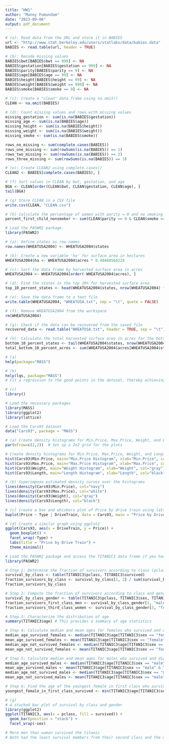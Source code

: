 ---
title: "HW1"
author: "Manny Fomundam"
date: "2023-09-06"
output: pdf_document
---

```{r 1.21:8}
# (a): Read data from the URL and store it in BABIES
url <- "http://www.stat.berkeley.edu/users/statlabs/data/babies.data"
BABIES <- read.table(url, header = TRUE)

# (b): Recode missing values
BABIES$bwt[BABIES$bwt == 999] <- NA
BABIES$gestation[BABIES$gestation == 999] <- NA
BABIES$parity[BABIES$parity == 9] <- NA
BABIES$age[BABIES$age == 99] <- NA
BABIES$height[BABIES$height == 99] <- NA
BABIES$weight[BABIES$weight == 999] <- NA
BABIES$smoke[BABIES$smoke == 9] <- NA

# (c): Create a "clean" data frame using na.omit()
CLEAN <- na.omit(BABIES)

# (d): Count missing values and rows with missing values
missing_gestation <- sum(is.na(BABIES$gestation))
missing_age <- sum(is.na(BABIES$age))
missing_height <- sum(is.na(BABIES$height))
missing_weight <- sum(is.na(BABIES$weight))
missing_smoke <- sum(is.na(BABIES$smoke))

rows_no_missing <- sum(complete.cases(BABIES))
rows_one_missing <- sum(rowSums(is.na(BABIES)) == 1)
rows_two_missing <- sum(rowSums(is.na(BABIES)) == 2)
rows_three_missing <- sum(rowSums(is.na(BABIES)) == 3)

# (e): Create CLEAN2 using complete.cases()
CLEAN2 <- BABIES[complete.cases(BABIES), ]

# (f) Sort values in CLEAN by bwt, gestation, and age
BGA <- CLEAN[order(CLEAN$bwt, CLEAN$gestation, CLEAN$age), ]
tail(BGA)

# (g) Store CLEAN in a CSV file
write.csv(CLEAN, "CLEAN.csv")

# (h) Calculate the percentage of women with parity = 0 and no smoking
percent_first_child_nonsmoker <- sum(CLEAN$parity == 0 & CLEAN$smoke == 0) / nrow(CLEAN) * 100

```

```{r 1.21:9}
# Load the PASWR2 package.
library(PASWR2)

# (a): Define states as row names
row.names(WHEATUSA2004) <- WHEATUSA2004$states

# (b): Create a new variable 'ha' for surface area in hectares
WHEATUSA2004$ha <- WHEATUSA2004$acres * 0.40468564224

# (c): Sort the data frame by harvested surface area in acres
WHEATUSA2004 <- WHEATUSA2004[order(-WHEATUSA2004$acres), ]

# (d): Find the states in the top 10% for harvested surface area
top_10_percent_states <- head(WHEATUSA2004$states, nrow(WHEATUSA2004) * 0.1)

# (e): Save the data frame to a text file
write.table(WHEATUSA2004, "WHEATUSA.txt", sep = "\t", quote = FALSE)

# (f): Remove WHEATUSA2004 from the workspace
rm(WHEATUSA2004)

# (g): Check if the data can be recovered from the saved file
recovered_data <- read.table("WHEATUSA.txt", header = TRUE, sep = "\t")

# (h): Calculate the total harvested surface area in acres for the bottom 10% of states
bottom_10_percent_states <- tail(WHEATUSA2004$states, nrow(WHEATUSA2004) * 0.1)
total_bottom_10_percent_acres <- sum(WHEATUSA2004$acres[WHEATUSA2004$states %in% bottom_10_percent_states])

```

```{r 2.10:1}
# (a) 
help(package="MASS")

# (b)
help(lqs, package="MASS")
# Fit a regression to the good points in the dataset, thereby achieving a regression estimator with a high breakdown point. lmsreg and ltsreg are compatibility wrappers.

# (c)
library()
```

```{r 2.10:2}
# Load the necessary packages
library(MASS)
library(ggplot2)
library(lattice)

# Load the Cars93 dataset
data("Cars93", package = "MASS")

# (a) Create density histograms for Min.Price, Max.Price, Weight, and Length
par(mfrow=c(2,2))  # Set up a 2x2 grid for the plots

# Create density histograms for Min.Price, Max.Price, Weight, and Length
hist(Cars93$Min.Price, main="Min.Price Histogram", xlab="Min.Price", col="navy")
hist(Cars93$Max.Price, main="Max.Price Histogram", xlab="Max.Price", col="white")
hist(Cars93$Weight, main="Weight Histogram", xlab="Weight", col="gray")
hist(Cars93$Length, main="Length Histogram", xlab="Length", col="black")

# (b) Superimpose estimated density curves over the histograms
lines(density(Cars93$Min.Price), col="navy")
lines(density(Cars93$Max.Price), col="white")
lines(density(Cars93$Weight), col="gray")
lines(density(Cars93$Length), col="black")

# (c) Create a box and whiskers plot of Price by drive train using lattice
bwplot(Price ~ Type | DriveTrain, data = Cars93, main = "Price by Drive Train")

# (d) Create a similar graph using ggplot2
ggplot(Cars93, aes(x = DriveTrain, y = Price)) +
  geom_boxplot() +
  facet_wrap(~Type) +
  labs(title = "Price by Drive Train") +
  theme_minimal()

```

```{r 2.10:8}
# Load the PASWR2 package and access the TITANIC3 data frame if you haven't already.
library(PASWR2)

# Step 1: Determine the fraction of survivors according to class (pclass)
survival_by_class <- table(TITANIC3$pclass, TITANIC3$survived)
fraction_survivors_by_class <- survival_by_class[1, 2] / sum(survival_by_class[1, ]) # First class
fraction_survivors_by_class

# Step 2: Compute the fraction of survivors according to class and gender
survival_by_class_gender <- table(TITANIC3$pclass, TITANIC3$sex, TITANIC3$survived)
fraction_survivors_first_class_men <- survival_by_class_gender[1, "male", 2] / sum(survival_by_class_gender[1, "male", ])
fraction_survivors_third_class_women <- survival_by_class_gender[3, "female", 2] / sum(survival_by_class_gender[3, "female", ])

# Step 3: Characterize the distribution of age
summary(TITANIC3$age) # This provides a summary of age statistics

# Step 4: Calculate median and mean ages for females who survived and didn't survive
median_age_survived_females <- median(TITANIC3$age[TITANIC3$sex == "female" & TITANIC3$survived == 1], na.rm = TRUE)
mean_age_survived_females <- mean(TITANIC3$age[TITANIC3$sex == "female" & TITANIC3$survived == 1], na.rm = TRUE)
median_age_not_survived_females <- median(TITANIC3$age[TITANIC3$sex == "female" & TITANIC3$survived == 0], na.rm = TRUE)
mean_age_not_survived_females <- mean(TITANIC3$age[TITANIC3$sex == "female" & TITANIC3$survived == 0], na.rm = TRUE)

# Step 5: Calculate median and mean ages for males who survived and didn't survive
median_age_survived_males <- median(TITANIC3$age[TITANIC3$sex == "male" & TITANIC3$survived == 1], na.rm = TRUE)
mean_age_survived_males <- mean(TITANIC3$age[TITANIC3$sex == "male" & TITANIC3$survived == 1], na.rm = TRUE)
median_age_not_survived_males <- median(TITANIC3$age[TITANIC3$sex == "male" & TITANIC3$survived == 0], na.rm = TRUE)
mean_age_not_survived_males <- mean(TITANIC3$age[TITANIC3$sex == "male" & TITANIC3$survived == 0], na.rm = TRUE)

# Step 6: Find the age of the youngest female in first class who survived
youngest_female_in_first_class_survived <- min(TITANIC3$age[TITANIC3$sex == "female" & TITANIC3$pclass == 1 & TITANIC3$survived == 1], na.rm = TRUE)

# (g)
# A stacked bar plot of survival by class and gender
library(ggplot2)
ggplot(TITANIC3, aes(x = pclass, fill = survived)) +
  geom_bar(position = "stack") +
  facet_wrap(~sex)

# More men than woman survived the titanic
# Both had the least survival members from their second class and the most from the 3rd class and middle class has the middle amount of survivals.
```
